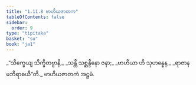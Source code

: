 ```yaml
---
title: "1.11.8 ဗာဟိယဇာတက"
tableOfContents: false
sidebar:
  order: 9
type: "tipitaka"
basket: "su"
book: "ja1"
---
```



<DynamicBreadcrumb />

<Division number="108" book="ja1">

<Paragraph number="239" type="verses" book="ja1">
_“သိက္ခေယျ သိက္ခိတဗ္ဗာနိ,_  
_သန္တိ သစ္ဆန္ဒိနော ဇနာ;_  
_ဗာဟိယာ ဟိ သုဟန္နေန,_  
_ရာဇာနမဘိရာဓယီ”တိ._  


</Paragraph>
</Division>

<Paragraph number="240" type="center" book="ja1">
ဗာဟိယဇာတကံ အဋ္ဌမံ.
</Paragraph>